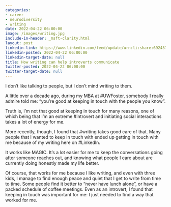 ```yaml
---
categories:
- career
- neurodiversity
- writing
date: 2022-04-22 06:00:00
image: /images/writing.jpg
include-in-header: _msft-clarity.html
layout: post
linkedin-link: https://www.linkedin.com/feed/update/urn:li:share:6924371471754571776
linkedin-posted: 2022-04-22 06:00:00
linkedin-target-date: null
title: How writing can help introverts communicate
twitter-posted: 2022-04-22 06:00:00
twitter-target-date: null
---
```


I don't like talking to people, but I don't mind writing to them.

A little over a decade ago, during my MBA at #UWFoster, somebody I really admire told me: "you're good at keeping in touch with the people you know".

Truth is, I'm not that good at keeping in touch for many reasons, one of which being that I'm an extreme #introvert and initiating social interactions takes a lot of energy for me.

More recently, though, I found that #writing takes good care of that. Many people that I wanted to keep in touch with ended up getting in touch with me because of my writing here on #LinkedIn.

It works like MAGIC. It's a lot easier for me to keep the conversations going after someone reaches out, and knowing what people I care about are currently doing honestly made my life better.

Of course, that works for me because I like writing, and even with three kids, I manage to find enough peace and quiet that I get to write from time to time. Some people find it better to "never have lunch alone", or have a packed schedule of coffee meetings. Even as an introvert, I found that keeping in touch was important for me: I just needed to find a way that worked for me.

